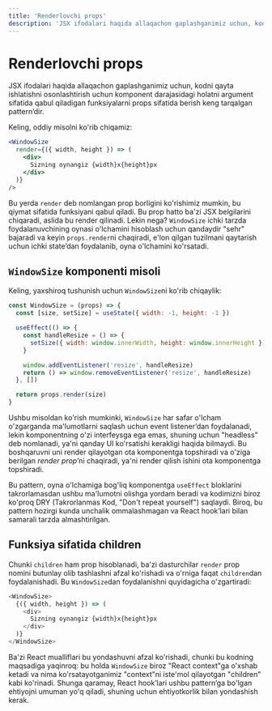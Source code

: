 ```yaml
---
title: 'Renderlovchi props'
description: 'JSX ifodalari haqida allaqachon gaplashganimiz uchun, kodni qayta ishlatishni osonlashtirish uchun komponent darajasidagi holatni argument sifatida qabul qiladigan funksiyalarni props sifatida berish keng tarqalgan pattern’dir.'
---
```


# Renderlovchi props

JSX ifodalari haqida allaqachon gaplashganimiz uchun, kodni qayta ishlatishni osonlashtirish uchun komponent darajasidagi holatni argument sifatida qabul qiladigan funksiyalarni props sifatida berish keng tarqalgan pattern’dir.

Keling, oddiy misolni ko'rib chiqamiz:

```jsx copy
<WindowSize
  render={({ width, height }) => (
    <div>
      Sizning oynangiz {width}x{height}px
    </div>
  )}
/>
```

Bu yerda `render` deb nomlangan prop borligini ko'rishimiz mumkin, bu qiymat sifatida funksiyani qabul qiladi. Bu prop hatto ba'zi JSX belgilarini chiqaradi, aslida bu render qilinadi. Lekin nega? `WindowSize` ichki tarzda foydalanuvchining oynasi o'lchamini hisoblash uchun qandaydir "sehr" bajaradi va keyin `props.render`ni chaqiradi, e'lon qilgan tuzilmani qaytarish uchun ichki state’dan foydalanib, oyna o'lchamini ko'rsatadi.

## `WindowSize` komponenti misoli

Keling, yaxshiroq tushunish uchun `WindowSize`ni ko'rib chiqaylik:

```js copy
const WindowSize = (props) => {
  const [size, setSize] = useState({ width: -1, height: -1 })

  useEffect(() => {
    const handleResize = () => {
      setSize({ width: window.innerWidth, height: window.innerHeight })
    }

    window.addEventListener('resize', handleResize)
    return () => window.removeEventListener('resize', handleResize)
  }, [])

  return props.render(size)
}
```

Ushbu misoldan ko'rish mumkinki, `WindowSize` har safar o'lcham o'zgarganda ma'lumotlarni saqlash uchun event listener’dan foydalanadi, lekin komponentning o'zi interfeysga ega emas, shuning uchun "headless" deb nomlanadi, ya'ni qanday UI ko'rsatishi kerakligi haqida bilmaydi. Bu boshqaruvni uni render qilayotgan ota komponentga topshiradi va o'ziga berilgan _render prop_’ni chaqiradi, ya'ni render qilish ishini ota komponentga topshiradi.

Bu pattern, oyna o'lchamiga bog'liq komponentga `useEffect` bloklarini takrorlamasdan ushbu ma'lumotni olishga yordam beradi va kodimizni biroz ko'proq DRY (Takrorlanmas Kod, "Don't repeat yourself") saqlaydi. Biroq, bu pattern hozirgi kunda unchalik ommalashmagan va React hook’lari bilan samarali tarzda almashtirilgan.

## Funksiya sifatida children

Chunki `children` ham prop hisoblanadi, ba'zi dasturchilar `render` prop nomini butunlay olib tashlashni afzal ko'rishadi va o'rniga faqat `children`dan foydalanishadi. Bu `WindowSize`dan foydalanishni quyidagicha o'zgartiradi:

```js copy
<WindowSize>
  {({ width, height }) => (
    <div>
      Sizning oynangiz {width}x{height}px
    </div>
  )}
</WindowSize>
```

Ba'zi React mualliflari bu yondashuvni afzal ko'rishadi, chunki bu kodning maqsadiga yaqinroq: bu holda `WindowSize` biroz "React context"ga o'xshab ketadi va nima ko'rsatayotganimiz "context"ni iste'mol qilayotgan "children" kabi ko'rinadi. Shunga qaramay, React hook’lari ushbu pattern’ga bo'lgan ehtiyojni umuman yo'q qiladi, shuning uchun ehtiyotkorlik bilan yondashish kerak.

